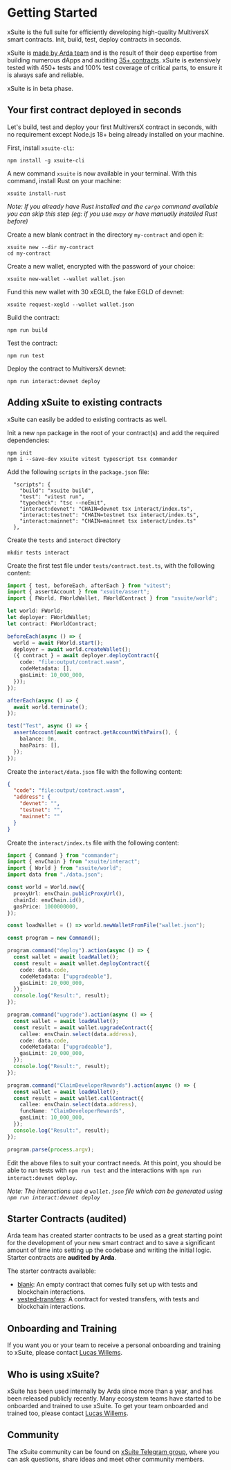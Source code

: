 
# Getting Started

xSuite is the full suite for efficiently developing high-quality MultiversX smart contracts. Init, build, test, deploy contracts in seconds.

xSuite is [made by Arda team](https://arda.run) and is the result of their deep expertise from building numerous dApps and auditing [35+ contracts](https://arda.run/audits). xSuite is extensively tested with 450+ tests and 100% test coverage of critical parts, to ensure it is always safe and reliable.

<Callout type="warning" emoji="⚠️">
  xSuite is in beta phase.
</Callout>

## Your first contract deployed in seconds

Let's build, test and deploy your first MultiversX contract in seconds, with no requirement except Node.js 18+ being already installed on your machine.

First, install `xsuite-cli`:

```
npm install -g xsuite-cli
```

A new command `xsuite` is now available in your terminal. With this command, install Rust on your machine:

```
xsuite install-rust
```

*Note: If you already have Rust installed and the `cargo` command available you can skip this step (eg: if you use `mxpy` or have manually installed Rust before)*

Create a new blank contract in the directory `my-contract` and open it:

```
xsuite new --dir my-contract
cd my-contract
```

Create a new wallet, encrypted with the password of your choice:

```
xsuite new-wallet --wallet wallet.json
```

Fund this new wallet with 30 xEGLD, the fake EGLD of devnet:

```
xsuite request-xegld --wallet wallet.json
```

Build the contract:

```
npm run build
```

Test the contract:

```
npm run test
```

Deploy the contract to MultiversX devnet:

```
npm run interact:devnet deploy
```

## Adding xSuite to existing contracts

xSuite can easily be added to existing contracts as well.

Init a new `npm` package in the root of your contract(s) and add the required dependencies:

```
npm init
npm i --save-dev xsuite vitest typescript tsx commander
```

Add the following `scripts` in the `package.json` file:

```
  "scripts": {
    "build": "xsuite build",
    "test": "vitest run",
    "typecheck": "tsc --noEmit",
    "interact:devnet": "CHAIN=devnet tsx interact/index.ts",
    "interact:testnet": "CHAIN=testnet tsx interact/index.ts",
    "interact:mainnet": "CHAIN=mainnet tsx interact/index.ts"
  },
```

Create the `tests` and `interact` directory

```
mkdir tests interact
```

Create the first test file under `tests/contract.test.ts`, with the following content:

```ts
import { test, beforeEach, afterEach } from "vitest";
import { assertAccount } from "xsuite/assert";
import { FWorld, FWorldWallet, FWorldContract } from "xsuite/world";

let world: FWorld;
let deployer: FWorldWallet;
let contract: FWorldContract;

beforeEach(async () => {
  world = await FWorld.start();
  deployer = await world.createWallet();
  ({ contract } = await deployer.deployContract({
    code: "file:output/contract.wasm",
    codeMetadata: [],
    gasLimit: 10_000_000,
  }));
});

afterEach(async () => {
  await world.terminate();
});

test("Test", async () => {
  assertAccount(await contract.getAccountWithPairs(), {
    balance: 0n,
    hasPairs: [],
  });
});

```

Create the `interact/data.json` file with the following content:
```json
{
  "code": "file:output/contract.wasm",
  "address": {
    "devnet": "",
    "testnet": "",
    "mainnet": ""
  }
}

```

Create the `interact/index.ts` file with the following content:
```ts
import { Command } from "commander";
import { envChain } from "xsuite/interact";
import { World } from "xsuite/world";
import data from "./data.json";

const world = World.new({
  proxyUrl: envChain.publicProxyUrl(),
  chainId: envChain.id(),
  gasPrice: 1000000000,
});

const loadWallet = () => world.newWalletFromFile("wallet.json");

const program = new Command();

program.command("deploy").action(async () => {
  const wallet = await loadWallet();
  const result = await wallet.deployContract({
    code: data.code,
    codeMetadata: ["upgradeable"],
    gasLimit: 20_000_000,
  });
  console.log("Result:", result);
});

program.command("upgrade").action(async () => {
  const wallet = await loadWallet();
  const result = await wallet.upgradeContract({
    callee: envChain.select(data.address),
    code: data.code,
    codeMetadata: ["upgradeable"],
    gasLimit: 20_000_000,
  });
  console.log("Result:", result);
});

program.command("ClaimDeveloperRewards").action(async () => {
  const wallet = await loadWallet();
  const result = await wallet.callContract({
    callee: envChain.select(data.address),
    funcName: "ClaimDeveloperRewards",
    gasLimit: 10_000_000,
  });
  console.log("Result:", result);
});

program.parse(process.argv);

```

Edit the above files to suit your contract needs. At this point, you should be able to run tests with `npm run test` and the interactions with `npm run interact:devnet deploy`.

*Note: The interactions use a `wallet.json` file which can be generated using `npm run interact:devnet deploy`*

## Starter Contracts (audited)

Arda team has created starter contracts to be used as a great starting point for the development of your new smart contract and to save a significant amount of time into setting up the codebase and writing the initial logic. Starter contracts are **audited by Arda**.

The starter contracts available:

- [blank](https://github.com/arda-org/xSuite/tree/main/contracts/blank): An empty contract that comes fully set up with tests and blockchain interactions.
- [vested-transfers](https://github.com/arda-org/xSuite/tree/main/contracts/vested-transfers): A contract for vested transfers, with tests and blockchain interactions.

## Onboarding and Training

If you want you or your team to receive a personal onboarding and training to xSuite, please contact [Lucas Willems](https://t.me/LucasWillems).

## Who is using xSuite?

xSuite has been used internally by Arda since more than a year, and has been released publicly recently. Many ecosystem teams have started to be onboarded and trained to use xSuite. To get your team onboarded and trained too, please contact [Lucas Willems](https://t.me/LucasWillems).

## Community

The xSuite community can be found on [xSuite Telegram group](https://t.me/xSuite_js), where you can ask questions, share ideas and meet other community members.

